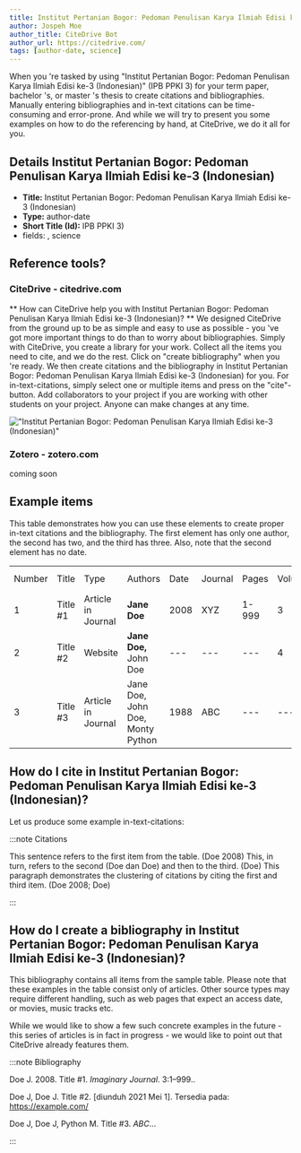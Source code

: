 ```yaml
---
title: Institut Pertanian Bogor: Pedoman Penulisan Karya Ilmiah Edisi ke-3 (Indonesian)
author: Jospeh Moe
author_title: CiteDrive Bot
author_url: https://citedrive.com/
tags: [author-date, science]
---
```


When you 're tasked by using "Institut Pertanian Bogor: Pedoman Penulisan Karya Ilmiah Edisi ke-3 (Indonesian)" (IPB PPKI 3) for your term paper, bachelor 's, or master 's thesis to create citations and bibliographies.
Manually entering bibliographies and in-text citations can be time-consuming and error-prone. And while we will try to present you some examples on how to do the referencing by hand, at CiteDrive, we do it all for you.

## Details  Institut Pertanian Bogor: Pedoman Penulisan Karya Ilmiah Edisi ke-3 (Indonesian)
* **Title:** Institut Pertanian Bogor: Pedoman Penulisan Karya Ilmiah Edisi ke-3 (Indonesian)
* **Type:** author-date
* **Short Title (Id):** IPB PPKI 3)
* fields: , science

## Reference tools?
### CiteDrive - citedrive.com
** How can CiteDrive help you with Institut Pertanian Bogor: Pedoman Penulisan Karya Ilmiah Edisi ke-3 (Indonesian)? **
We designed CiteDrive from the ground up to be as simple and easy to use as possible - you 've got more important things to do than to worry about bibliographies. Simply with CiteDrive, you create a library for your work. Collect all the items you need to cite, and we do the rest. Click on "create bibliography" when you 're ready. We then create citations and the bibliography in Institut Pertanian Bogor: Pedoman Penulisan Karya Ilmiah Edisi ke-3 (Indonesian) for you. For in-text-citations, simply select one or multiple items and press on the "cite"-button. Add collaborators to your project if you are working with other students on your project. Anyone can make changes at any time.


!["Institut Pertanian Bogor: Pedoman Penulisan Karya Ilmiah Edisi ke-3 (Indonesian)"](images/institut-pertanian-bogor-pedoman-penulisan-karya-ilmiah-edisi-ke3-indonesian.svg "Choose Institut Pertanian Bogor: Pedoman Penulisan Karya Ilmiah Edisi ke-3 (Indonesian) in the CiteDrive App")

### Zotero - zotero.com

coming soon

## Example items

This table demonstrates how you can use these elements to create proper in-text citations and the bibliography. The first element has only one author, the second has two, and the third has three. Also, note that the second element has no date.


<table>
  <tr>
   <td>Number
   </td>
   <td>Title
   </td>
   <td>Type
   </td>
   <td>Authors
   </td>
   <td>Date
   </td>
   <td>Journal
   </td>
   <td>Pages
   </td>
   <td>Volume
   </td>
   <td>Issue
   </td>
   <td>Access Date
   </td>
  </tr>
  <tr>
   <td>1
   </td>
   <td>Title #1
   </td>
   <td>Article in Journal
   </td>
   <td><strong>Jane Doe</strong>
   </td>
   <td>2008
   </td>
   <td>XYZ
   </td>
   <td>1-999
   </td>
   <td>3
   </td>
   <td>2
   </td>
   <td>--
   </td>
  </tr>
  <tr>
   <td>
2
   </td>
   <td>Title #2
   </td>
   <td>Website
   </td>
   <td><strong>Jane Doe, </strong>John Doe
   </td>
   <td>---
   </td>
   <td>---
   </td>
   <td>---
   </td>
   <td>4
   </td>
   <td>---
   </td>
   <td>2020-05-01
   </td>
  </tr>
  <tr>
   <td>3
   </td>
   <td>Title #3
   </td>
   <td>Article in Journal
   </td>
   <td>Jane Doe, John Doe, Monty Python
   </td>
   <td>1988
   </td>
   <td>ABC
   </td>
   <td>---
   </td>
   <td>---
   </td>
   <td>16
   </td>
   <td>---
   </td>
  </tr>
</table>



## How do I cite in  Institut Pertanian Bogor: Pedoman Penulisan Karya Ilmiah Edisi ke-3 (Indonesian)?

Let us produce some example in-text-citations:

:::note Citations


This sentence refers to the first item from the table. (Doe 2008) This, in turn, refers to the second (Doe dan Doe)
and then to the third.  (Doe)
This paragraph demonstrates the clustering of citations by citing the first and third item. (Doe 2008; Doe)

:::

## How do I create a bibliography in Institut Pertanian Bogor: Pedoman Penulisan Karya Ilmiah Edisi ke-3 (Indonesian)?

This bibliography contains all items from the sample table. Please note that these examples in the table consist only of articles. Other source types may require different handling, such as web pages that expect an access date, or movies, music tracks etc.

While we would like to show a few such concrete examples in the future - this series of articles is in fact in progress - we would like to point out that CiteDrive already features them.

:::note Bibliography

Doe J. 2008. Title #1. <i>Imaginary Journal</i>. 3:1–999..

Doe J, Doe J. Title #2.  [diunduh 2021 Mei 1]. Tersedia pada: https://example.com/

Doe J, Doe J, Python M. Title #3. <i>ABC</i>...



:::


        